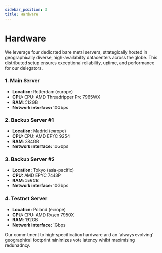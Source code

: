 ```yaml
---
sidebar_position: 3
title: Hardware
---
```


# Hardware

We leverage four dedicated bare metal servers, strategically hosted in geographically diverse, high-availability datacenters across the globe. This distributed setup ensures exceptional reliability, uptime, and performance for our delegators.

### 1. Main Server

* **Location:** Rotterdam (europe)
* **CPU:** CPU: AMD Threadripper Pro 7965WX
* **RAM**: 512GB
* **Network interface:** 10Gbps

### 2. Backup Server #1

* **Location:** Madrid (europe)
* **CPU:** CPU: AMD EPYC 9254
* **RAM**: 384GB
* **Network interface:** 10Gbps

### 3. Backup Server #2

* **Location:** Tokyo (asia-pacific)
* **CPU:** AMD EPYC 7443P 
* **RAM**: 256GB
* **Network interface:** 10Gbps

### 4. Testnet Server

* **Location:** Poland (europe)
* **CPU:** CPU: AMD Ryzen 7950X
* **RAM**: 192GB
* **Network interface:** 1Gbps

Our commitment to high-specification hardware and an 'always evolving' geographical footprint minimizes vote latency whilst maximising redunadncy.